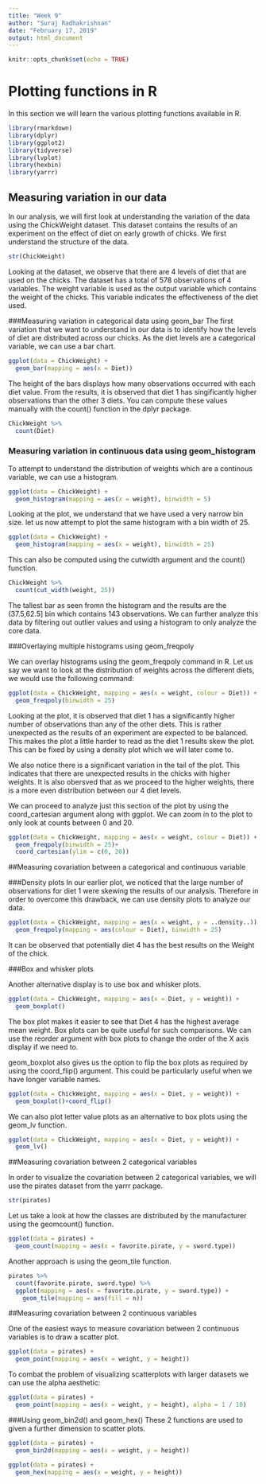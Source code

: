 ---
title: "Week 9"
author: "Suraj Radhakrishnan"
date: "February 17, 2019"
output: html_document
---

```{r setup, include=FALSE}
knitr::opts_chunk$set(echo = TRUE)
```

# Plotting functions in R

In this section we will learn the various plotting functions available in R. 

```{r,include=FALSE,echo=FALSE,message=FALSE}
library(rmarkdown)
library(dplyr)
library(ggplot2)
library(tidyverse)
library(lvplot)
library(hexbin)
library(yarrr)
```


## Measuring variation in our data

In our analysis, we will first look at understanding the variation of the data using the ChickWeight dataset. This dataset contains the results of an experiment on the effect of diet on early growth of chicks. We first understand the structure of the data.

```{r, echo=FALSE}
str(ChickWeight)
```

Looking at the dataset, we observe that there are 4 levels of diet that are used on the chicks. The dataset has a total of 578 observations of 4 variables. The weight variable is used as the output variable which contains the weight of the chicks. This variable indicates the effectiveness of the diet used.

###Measuring variation in categorical data using geom_bar
The first variation that we want to understand in our data is to identify how the levels of diet are distributed across our chicks. As the diet levels are a categorical variable, we can use a bar chart.

```{r}
ggplot(data = ChickWeight) +
  geom_bar(mapping = aes(x = Diet))
```

The height of the bars displays how many observations occurred with each diet value. From the results, it is observed that diet 1 has singificantly higher observations than the other 3 diets. You can compute these values manually with the count() function in the dplyr package.

```{r}
ChickWeight %>%
  count(Diet)
```

### Measuring variation in continuous data using geom_histogram

To attempt to understand the distribution of weights which are a continous variable, we can use a histogram.

```{r}
ggplot(data = ChickWeight) +
  geom_histogram(mapping = aes(x = weight), binwidth = 5)
```

Looking at the plot, we understand that we have used a very narrow bin size. let us now attempt to plot the same histogram with a bin width of 25.

```{r}
ggplot(data = ChickWeight) +
  geom_histogram(mapping = aes(x = weight), binwidth = 25)
```

This can also be computed using the cutwidth argument and the count() function.
```{r}
ChickWeight %>% 
  count(cut_width(weight, 25))
```

The tallest bar as seen fromn the histogram and the results are the (37.5,62.5] bin which contains 143 observations. We can further analyze this data by filtering out outlier values and using a histogram to only analyze the core data.

###Overlaying multiple histograms using geom_freqpoly

We can overlay histograms using the geom_freqpoly command in R. Let us say we want to look at the distribution of weights across the different diets, we would use the following command:

```{r}
ggplot(data = ChickWeight, mapping = aes(x = weight, colour = Diet)) +
  geom_freqpoly(binwidth = 25)
```

Looking at the plot, it is observed that diet 1 has a significantly higher number of observations than any of the other diets. This is rather unexpected as the results of an experiment are expected to be balanced. This makes the plot a little harder to read as the diet 1 results skew the plot. This can be fixed by using a density plot which we will later come to.

We also notice there is a significant variation in the tail of the plot. This indicates that there are unexpected results in the chicks with higher weights. It is also obersved that as we proceed to the higher weights, there is a more even distribution between our 4 diet levels.

We can proceed to analyze just this section of the plot by using the coord_cartesian argument along with ggplot. We can zoom in to the plot to only look at counts between 0 and 20.

```{r}
ggplot(data = ChickWeight, mapping = aes(x = weight, colour = Diet)) +
  geom_freqpoly(binwidth = 25)+
  coord_cartesian(ylim = c(0, 20))
```


##Measuring covariation between a categorical and continuous variable

###Density plots
In our earlier plot, we noticed that the large number of observations for diet 1 were skewing the results of our analysis. Therefore in order to overcome this drawback, we can use density plots to analyze our data. 

```{r}
ggplot(data = ChickWeight, mapping = aes(x = weight, y = ..density..)) + 
  geom_freqpoly(mapping = aes(colour = Diet), binwidth = 25)
```

It can be observed that potentially diet 4 has the best results on the Weight of the chick. 

###Box and whisker plots

Another alternative display is to use box and whisker plots. 

```{r}
ggplot(data = ChickWeight, mapping = aes(x = Diet, y = weight)) +
  geom_boxplot()
```

The box plot makes it easier to see that Diet 4 has the highest average mean weight. Box plots can be quite useful for such comparisons. We can use the reorder argument with box plots to change the order of the X axis display if we need to. 

geom_boxplot also gives us the option to flip the box plots as required by using the coord_flip() argument. This could be particularly useful when we have longer variable names.

```{r}
ggplot(data = ChickWeight, mapping = aes(x = Diet, y = weight)) +
  geom_boxplot()+coord_flip()
```

We can also plot letter value plots as an alternative to box plots using the geom_lv function.

```{r}
ggplot(data = ChickWeight, mapping = aes(x = Diet, y = weight)) +
  geom_lv()
```

##Measuring covariation between 2 categorical variables

In order to visualize the covariation between 2 categorical variables, we will use the pirates dataset from the yarrr package.

```{r}
str(pirates)
```

Let us take a look at how the classes are distributed by the manufacturer using the geomcount() function.

```{r}
ggplot(data = pirates) +
  geom_count(mapping = aes(x = favorite.pirate, y = sword.type))

```


Another approach is using the geom_tile function.

```{r}
pirates %>% 
  count(favorite.pirate, sword.type) %>%  
  ggplot(mapping = aes(x = favorite.pirate, y = sword.type)) +
    geom_tile(mapping = aes(fill = n))
```

##Measuring covariation between 2 continuous variables

One of the easiest ways to measure covariation between 2 continuous variables is to draw a scatter plot.

```{r}
ggplot(data = pirates) +
  geom_point(mapping = aes(x = weight, y = height))
```

To combat the problem of visualizing scatterplots with larger datasets we can use the alpha aesthetic:

```{r}
ggplot(data = pirates) +
  geom_point(mapping = aes(x = weight, y = height), alpha = 1 / 10)
```

###Using geom_bin2d() and geom_hex()
These 2 functions are used to given a further dimension to scatter plots.

```{r}
ggplot(data = pirates) +
  geom_bin2d(mapping = aes(x = weight, y = height))

ggplot(data = pirates) +
  geom_hex(mapping = aes(x = weight, y = height))
```

 